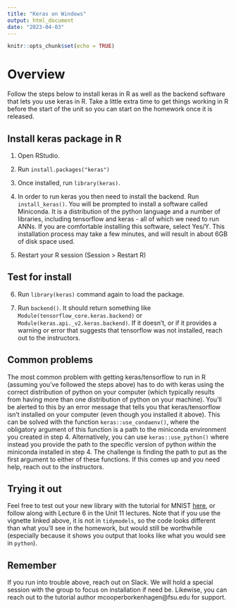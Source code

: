 ```yaml
---
title: "Keras on Windows"
output: html_document
date: "2023-04-03"
---
```


```r
knitr::opts_chunk$set(echo = TRUE)
```

# Overview
Follow the steps below to install keras in R as well as the backend software that lets you use keras in R. Take a little extra time to get things working in R before the start of the unit so you can start on the homework once it is released.

## Install keras package in R
1. Open RStudio.

2. Run `install.packages("keras")`

3. Once installed, run `library(keras)`.

4. In order to run keras you then need to install the backend. Run `install_keras()`. You will be prompted to install a software called Miniconda. It is a distribution of the python language and a number of libraries, including tensorflow and keras - all of which we need to run ANNs. If you are comfortable installing this software, select Yes/Y. This installation process may take a few minutes, and will result in about 6GB of disk space used.

5. Restart your R session (Session > Restart R)

## Test for install
6. Run `library(keras)` command again to load the package.

7. Run `backend()`. It should return something like `Module(tensorflow_core.keras.backend)` or `Module(keras.api._v2.keras.backend)`. If it doesn't, or if it provides a warning or error that suggests that tensorflow was not installed, reach out to the instructors.

## Common problems
The most common problem with getting keras/tensorflow to run in R (assuming you've followed the steps above) has to do with keras using the correct distribution of python on your computer (which typically results from having more than one distribution of python on your machine). You'll be alerted to this by an error message that tells you that keras/tensorflow isn't installed on your computer (even though you installed it above). This can be solved with the function `keras::use_condaenv()`, where the obligatory argument of this function is a path to the miniconda environment you created in step 4. Alternatively, you can use `keras::use_python()` where instead you provide the path to the specific version of python _within_ the miniconda installed in step 4. The challenge is finding the path to put as the first argument to either of these functions. If this comes up and you need help, reach out to the instructors.

## Trying it out
Feel free to test out your new library with the tutorial for MNIST [here](https://cran.r-project.org/web/packages/keras/vignettes/index.html), or follow along with Lecture 6 in the Unit 11 lectures. Note that if you use the vignette linked above, it is not in `tidymodels`, so the code looks different than what you'll see in the homework, but would still be worthwhile (especially because it shows you output that looks like what you would see in `python`).

## Remember
If you run into trouble above, reach out on Slack. We will hold a special session with the group to focus on installation if need be. Likewise, you can reach out to the tutorial author mcooperborkenhagen@fsu.edu for support.



